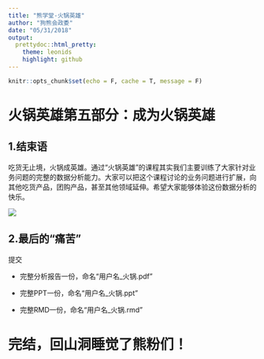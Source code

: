 ```yaml
---
title: "熊学堂-火锅英雄"
author: "狗熊会政委"
date: "05/31/2018"
output:
  prettydoc::html_pretty:
    theme: leonids
    highlight: github
---
```


<!-- Currently the theme option can take the following values. More themes will be added in the future. -->

<!--         cayman: Modified from the Cayman theme. -->
<!--         tactile: Modified from the Tactile theme. -->
<!--         architect: Modified from the Architect theme. -->
<!--         leonids: Modified from the Leonids theme. -->
<!--         hpstr: Modified from the HPSTR theme. -->

<!-- The highlight option takes value from github and vignette. Options code_folding, code_download and toc_float are not applicable. -->


```r
knitr::opts_chunk$set(echo = F, cache = T, message = F)
```

# 火锅英雄第五部分：成为火锅英雄

## 1.结束语

吃货无止境，火锅成英雄。通过“火锅英雄”的课程其实我们主要训练了大家针对业务问题的完整的数据分析能力。大家可以把这个课程讨论的业务问题进行扩展，向其他吃货产品，团购产品，甚至其他领域延伸。希望大家能够体验这份数据分析的快乐。

![](./hot.jpeg)

## 2.最后的“痛苦”

提交

- 完整分析报告一份，命名“用户名_火锅.pdf”

- 完整PPT一份，命名“用户名_火锅.ppt”

- 完整RMD一份，命名“用户名_火锅.rmd”

# 完结，回山洞睡觉了熊粉们！
